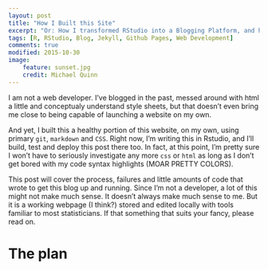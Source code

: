 ```yaml
---
layout: post
title: "How I Built this Site"
excerpt: "Or: How I transformed RStudio into a Blogging Platform, and how you can too!"
tags: [R, RStudio, Blog, Jekyll, Github Pages, Web Development]
comments: true
modified: 2015-10-30
image: 
    feature: sunset.jpg
    credit: Michael Quinn
---
```


I am not a web developer. I've blogged in the past, messed around with html a little and conceptualy understand style sheets, but that doesn't even bring me close to being capable of launching a website on my own. 

And yet, I built this a healthy portion of this website, on my own, using primary `git`, `markdown` and `CSS`. Right now, I'm writing this in Rstudio, and I'll build, test and deploy this post there too. In fact, at this point, I'm pretty sure I won't have to seriously investigate any more `css` or `html` as long as I don't get bored with my code syntax highlights (MOAR PRETTY COLORS).

This post will cover the process, failures and little amounts of code that wrote to get this blog up and running. Since I'm not a developer, a lot of this might not make much sense. It doesn't always make much sense to me. But it is a working webpage (I think?) stored and edited locally with tools familiar to most statisticians. If that something that suits your fancy, please read on.

# The plan
